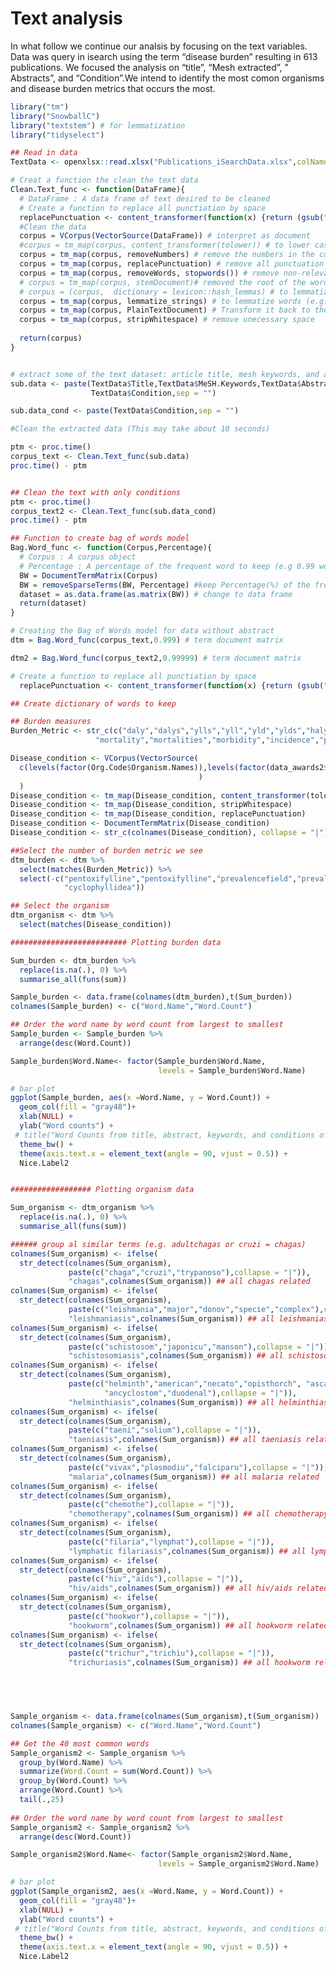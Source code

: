 # Text analysis 

In what follow we continue our analsis by focusing on the text variables. Data was query in isearch using the term "disease burden" resulting in 613 publications. We focused the analysis on "title", "Mesh extracted", " Abstracts", and "Condition".We intend to identify the most comon organisms and disease burden metrics that occurs the most.

```r
library("tm")
library("SnowballC")
library("textstem") # for lemmatization
library("tidyselect")
```




```r

## Read in data
TextData <- openxlsx::read.xlsx("Publications_iSearchData.xlsx",colNames = TRUE)

# Creat a function the clean the text data
Clean.Text_func <- function(DataFrame){
  # DataFrame : A data frame of text desired to be cleaned
  # Create a function to replace all punctiation by space
  replacePunctuation <- content_transformer(function(x) {return (gsub("[[:punct:]]"," ", x))})
  #Clean the data
  corpus = VCorpus(VectorSource(DataFrame)) # interpret as document
  #corpus = tm_map(corpus, content_transformer(tolower)) # to lower case
  corpus = tm_map(corpus, removeNumbers) # remove the numbers in the corpus
  corpus = tm_map(corpus, replacePunctuation) # remove all punctuation
  corpus = tm_map(corpus, removeWords, stopwords()) # remove non-relevants words like "this"
  # corpus = tm_map(corpus, stemDocument)# removed the root of the word like love instead of lovED
  # corpus = (corpus,  dictionary = lexicon::hash_lemmas) # to lemmatize words
  corpus = tm_map(corpus, lemmatize_strings) # to lemmatize words (e.g. stemming and plurals to singular)
  corpus = tm_map(corpus, PlainTextDocument) # Transform it back to the correct data type
  corpus = tm_map(corpus, stripWhitespace) # remove unecessary space  
  
  return(corpus)  
}


# extract some of the text dataset: article title, mesh keywords, and abstract.
sub.data <- paste(TextData$Title,TextData$MeSH.Keywords,TextData$Abstract,
                  TextData$Condition,sep = "")

sub.data_cond <- paste(TextData$Condition,sep = "")

#Clean the extracted data (This may take about 10 seconds)

ptm <- proc.time()
corpus_text <- Clean.Text_func(sub.data)
proc.time() - ptm


## Clean the text with only conditions
ptm <- proc.time()
corpus_text2 <- Clean.Text_func(sub.data_cond)
proc.time() - ptm

```




```r

## Function to create bag of words model
Bag.Word_func <- function(Corpus,Percentage){
  # Corpus : A corpus object
  # Percentage : A percentage of the frequent word to keep (e.g 0.99 would be keep 99%)
  BW = DocumentTermMatrix(Corpus)
  BW = removeSparseTerms(BW, Percentage) #keep Percentage(%) of the frequent words
  dataset = as.data.frame(as.matrix(BW)) # change to data frame
  return(dataset)
}

# Creating the Bag of Words model for data without abstract
dtm = Bag.Word_func(corpus_text,0.999) # term document matrix

dtm2 = Bag.Word_func(corpus_text2,0.99999) # term document matrix

```



```r

# Create a function to replace all punctiation by space
  replacePunctuation <- content_transformer(function(x) {return (gsub("[[:punct:]]"," ", x))})

## Create dictionary of words to keep

## Burden measures
Burden_Metric <- str_c(c("daly","dalys","ylls","yll","yld","ylds","haly","halys","qaly","qalys",
                   "mortality","mortalities","morbidity","incidence","prevalence"), collapse = "|")

Disease_condition <- VCorpus(VectorSource(
  c(levels(factor(Org.Code$Organism.Names)),levels(factor(data_awards2$Diseases)),"helminth")
                                          )
  )
Disease_condition <- tm_map(Disease_condition, content_transformer(tolower))
Disease_condition <- tm_map(Disease_condition, stripWhitespace)
Disease_condition <- tm_map(Disease_condition, replacePunctuation)
Disease_condition <- DocumentTermMatrix(Disease_condition)
Disease_condition <- str_c(colnames(Disease_condition), collapse = "|")

##Select the number of burden metric we see
dtm_burden <- dtm %>% 
  select(matches(Burden_Metric)) %>% 
  select(-c("pentoxifylline","pentoxifylline","prevalencefield","prevalenceto","statesprevalence",
            "cyclophyllidea"))

## Select the organism
dtm_organism <- dtm %>% 
  select(matches(Disease_condition))


```




```r

########################## Plotting burden data

Sum_burden <- dtm_burden %>%
  replace(is.na(.), 0) %>% 
  summarise_all(funs(sum))

Sample_burden <- data.frame(colnames(dtm_burden),t(Sum_burden))
colnames(Sample_burden) <- c("Word.Name","Word.Count")

## Order the word name by word count from largest to smallest
Sample_burden <- Sample_burden %>% 
  arrange(desc(Word.Count))

Sample_burden$Word.Name<- factor(Sample_burden$Word.Name,
                                 levels = Sample_burden$Word.Name)

# bar plot
ggplot(Sample_burden, aes(x =Word.Name, y = Word.Count)) +
  geom_col(fill = "gray48")+
  xlab(NULL) +
  ylab("Word counts") +
 # title("Word Counts from title, abstract, keywords, and conditions of 613 publications")
  theme_bw() +
  theme(axis.text.x = element_text(angle = 90, vjust = 0.5)) + 
  Nice.Label2


################## Plotting organism data

Sum_organism <- dtm_organism %>%
  replace(is.na(.), 0) %>% 
  summarise_all(funs(sum))

###### group al similar terms (e.g. adultchagas or cruzi = chagas)
colnames(Sum_organism) <- ifelse(
  str_detect(colnames(Sum_organism), 
             paste(c("chaga","cruzi","trypanoso"),collapse = "|")),
             "chagas",colnames(Sum_organism)) ## all chagas related
colnames(Sum_organism) <- ifelse(
  str_detect(colnames(Sum_organism), 
             paste(c("leishmania","major","donov","specie","complex"),collapse = "|")),
             "leishmaniasis",colnames(Sum_organism)) ## all leishmaniasis related
colnames(Sum_organism) <- ifelse(
  str_detect(colnames(Sum_organism), 
             paste(c("schistosom","japonicu","manson"),collapse = "|")),
             "schistosomiasis",colnames(Sum_organism)) ## all schistosomiasis related
colnames(Sum_organism) <- ifelse(
  str_detect(colnames(Sum_organism), 
             paste(c("helminth","american","necato","opisthorch", "ascari","lumbricoi",
                     "ancyclostom","duodenal"),collapse = "|")),
             "helminthiasis",colnames(Sum_organism)) ## all helminthiasis related
colnames(Sum_organism) <- ifelse(
  str_detect(colnames(Sum_organism), 
             paste(c("taeni","solium"),collapse = "|")),
             "taeniasis",colnames(Sum_organism)) ## all taeniasis related
colnames(Sum_organism) <- ifelse(
  str_detect(colnames(Sum_organism), 
             paste(c("vivax","plasmodiu","falciparu"),collapse = "|")),
             "malaria",colnames(Sum_organism)) ## all malaria related
colnames(Sum_organism) <- ifelse(
  str_detect(colnames(Sum_organism), 
             paste(c("chemothe"),collapse = "|")),
             "chemotherapy",colnames(Sum_organism)) ## all chemotherapy related
colnames(Sum_organism) <- ifelse(
  str_detect(colnames(Sum_organism), 
             paste(c("filaria","lymphat"),collapse = "|")),
             "lymphatic filariasis",colnames(Sum_organism)) ## all lymphatic fylariasis related
colnames(Sum_organism) <- ifelse(
  str_detect(colnames(Sum_organism), 
             paste(c("hiv","aids"),collapse = "|")),
             "hiv/aids",colnames(Sum_organism)) ## all hiv/aids related 
colnames(Sum_organism) <- ifelse(
  str_detect(colnames(Sum_organism), 
             paste(c("hookwor"),collapse = "|")),
             "hookworm",colnames(Sum_organism)) ## all hookworm related 
colnames(Sum_organism) <- ifelse(
  str_detect(colnames(Sum_organism), 
             paste(c("trichur","trichiu"),collapse = "|")),
             "trichuriasis",colnames(Sum_organism)) ## all hookworm related 



 

Sample_organism <- data.frame(colnames(Sum_organism),t(Sum_organism))
colnames(Sample_organism) <- c("Word.Name","Word.Count")

## Get the 40 most common words 
Sample_organism2 <- Sample_organism %>% 
  group_by(Word.Name) %>% 
  summarize(Word.Count = sum(Word.Count)) %>% 
  group_by(Word.Count) %>% 
  arrange(Word.Count) %>% 
  tail(.,25)
  
## Order the word name by word count from largest to smallest
Sample_organism2 <- Sample_organism2 %>% 
  arrange(desc(Word.Count))

Sample_organism2$Word.Name<- factor(Sample_organism2$Word.Name,
                                 levels = Sample_organism2$Word.Name)

# bar plot
ggplot(Sample_organism2, aes(x =Word.Name, y = Word.Count)) +
  geom_col(fill = "gray48")+
  xlab(NULL) +
  ylab("Word counts") +
 # title("Word Counts from title, abstract, keywords, and conditions of 613 publications")
  theme_bw() +
  theme(axis.text.x = element_text(angle = 90, vjust = 0.5)) + 
  Nice.Label2


```



